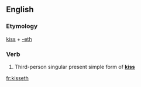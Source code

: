 ==English==

===Etymology===
[[kiss]] + [[-eth]]

===Verb===
{{en-verb form}}

# {{context|archaic}} Third-person singular present simple form of '''[[kiss]]'''

[[fr:kisseth]]